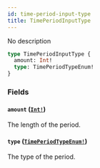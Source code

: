```yaml
---
id: time-period-input-type
title: TimePeriodInputType
---
```


No description

```graphql
type TimePeriodInputType {
  amount: Int!
  type: TimePeriodTypeEnum!
}
```

### Fields

#### `amount` ([`Int!`](/developer/api-reference/scalars/int.mdx))

The length of the period.

#### `type` ([`TimePeriodTypeEnum!`](/developer/api-reference/enums/time-period-type-enum.mdx))

The type of the period.
